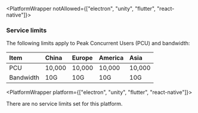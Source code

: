 <PlatformWrapper notAllowed={["electron", "unity", "flutter", "react-native"]}>

### Service limits

The following limits apply to Peak Concurrent Users (PCU) and bandwidth:

  |Item|China|Europe|America|Asia|
  |:---|:----|:-----|:------|:---|
  |PCU|10,000|10,000|10,000|10,000|
  |Bandwidth|10G|10G|10G|10G|

</PlatformWrapper >

<PlatformWrapper platform={["electron", "unity", "flutter", "react-native"]}>

There are no service limits set for this platform.

</PlatformWrapper >

